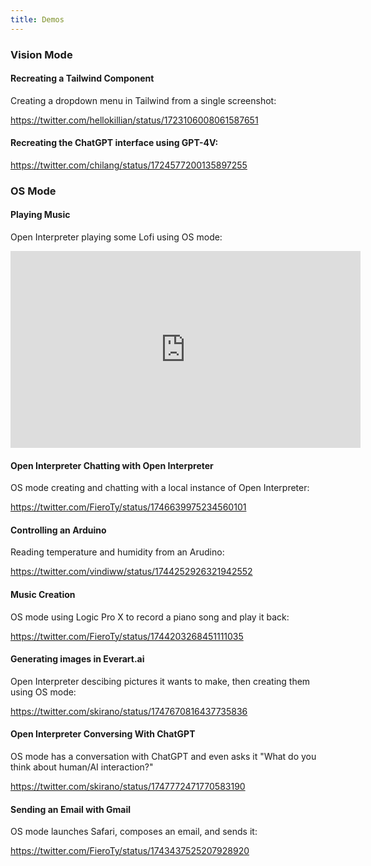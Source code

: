 ```yaml
---
title: Demos
---
```


### Vision Mode

#### Recreating a Tailwind Component

Creating a dropdown menu in Tailwind from a single screenshot:

https://twitter.com/hellokillian/status/1723106008061587651

#### Recreating the ChatGPT interface using GPT-4V:

https://twitter.com/chilang/status/1724577200135897255

### OS Mode

#### Playing Music

Open Interpreter playing some Lofi using OS mode:

<iframe width="560" height="315" src="https://www.youtube.com/embed/-n8qYi5HhO8?si=huEpYFBEwotBIMMs" title="YouTube video player" frameborder="0" allow="accelerometer; autoplay; clipboard-write; encrypted-media; gyroscope; picture-in-picture; web-share" allowfullscreen></iframe>

#### Open Interpreter Chatting with Open Interpreter

OS mode creating and chatting with a local instance of Open Interpreter:

https://twitter.com/FieroTy/status/1746639975234560101

#### Controlling an Arduino

Reading temperature and humidity from an Arudino:

https://twitter.com/vindiww/status/1744252926321942552

#### Music Creation

OS mode using Logic Pro X to record a piano song and play it back:

https://twitter.com/FieroTy/status/1744203268451111035

#### Generating images in Everart.ai

Open Interpreter descibing pictures it wants to make, then creating them using OS mode:

https://twitter.com/skirano/status/1747670816437735836

#### Open Interpreter Conversing With ChatGPT

OS mode has a conversation with ChatGPT and even asks it "What do you think about human/AI interaction?"

https://twitter.com/skirano/status/1747772471770583190

#### Sending an Email with Gmail

OS mode launches Safari, composes an email, and sends it:

https://twitter.com/FieroTy/status/1743437525207928920